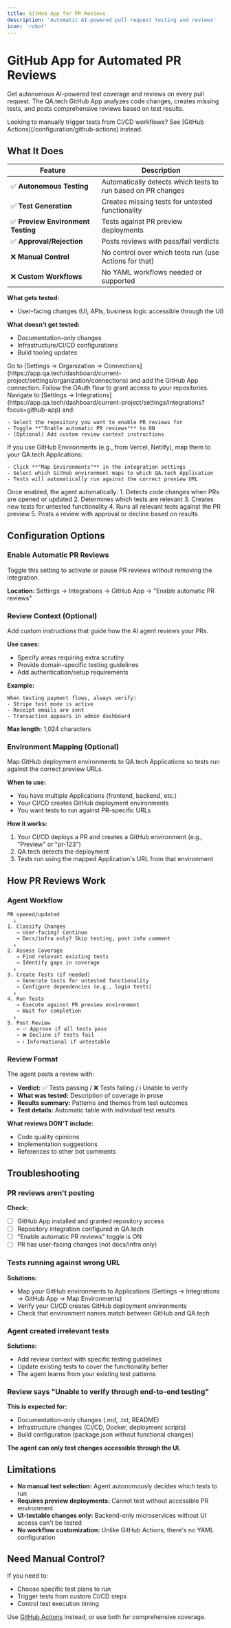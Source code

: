 ```yaml
---
title: GitHub App for PR Reviews
description: 'Automatic AI-powered pull request testing and reviews'
icon: 'robot'
---
```


# GitHub App for Automated PR Reviews

Get autonomous AI-powered test coverage and reviews on every pull request. The QA.tech GitHub App analyzes code changes, creates missing tests, and posts comprehensive reviews based on test results.

<Note>
Looking to manually trigger tests from CI/CD workflows? See [GitHub Actions](/configuration/github-actions) instead.
</Note>

## What It Does

| Feature | Description |
|---------|-------------|
| ✅ **Autonomous Testing** | Automatically detects which tests to run based on PR changes |
| ✅ **Test Generation** | Creates missing tests for untested functionality |
| ✅ **Preview Environment Testing** | Tests against PR preview deployments |
| ✅ **Approval/Rejection** | Posts reviews with pass/fail verdicts |
| ❌ **Manual Control** | No control over which tests run (use Actions for that) |
| ❌ **Custom Workflows** | No YAML workflows needed or supported |

**What gets tested:**
- User-facing changes (UI, APIs, business logic accessible through the UI)

**What doesn't get tested:**
- Documentation-only changes
- Infrastructure/CI/CD configurations
- Build tooling updates

<Steps>
  <Step title="Install GitHub App">
    Go to [Settings → Organization → Connections](https://app.qa.tech/dashboard/current-project/settings/organization/connections) and add the GitHub App connection. Follow the OAuth flow to grant access to your repositories.
  </Step>

  <Step title="Configure Repository Integration">
    Navigate to [Settings → Integrations](https://app.qa.tech/dashboard/current-project/settings/integrations?focus=github-app) and:
    
    - Select the repository you want to enable PR reviews for
    - Toggle **"Enable automatic PR reviews"** to ON
    - (Optional) Add custom review context instructions
  </Step>

  <Step title="Map Preview Environments (Optional)">
    If you use GitHub Environments (e.g., from Vercel, Netlify), map them to your QA.tech Applications:
    
    - Click **"Map Environments"** in the integration settings
    - Select which GitHub environment maps to which QA.tech Application
    - Tests will automatically run against the correct preview URL
  </Step>

  <Step title="Create a Pull Request">
    Once enabled, the agent automatically:
    1. Detects code changes when PRs are opened or updated
    2. Determines which tests are relevant
    3. Creates new tests for untested functionality
    4. Runs all relevant tests against the PR preview
    5. Posts a review with approval or decline based on results
  </Step>
</Steps>

## Configuration Options

### Enable Automatic PR Reviews

Toggle this setting to activate or pause PR reviews without removing the integration.

**Location:** Settings → Integrations → GitHub App → "Enable automatic PR reviews"

### Review Context (Optional)

Add custom instructions that guide how the AI agent reviews your PRs.

**Use cases:**
- Specify areas requiring extra scrutiny
- Provide domain-specific testing guidelines
- Add authentication/setup requirements

**Example:**
```
When testing payment flows, always verify:
- Stripe test mode is active
- Receipt emails are sent
- Transaction appears in admin dashboard
```

**Max length:** 1,024 characters

### Environment Mapping (Optional)

Map GitHub deployment environments to QA.tech Applications so tests run against the correct preview URLs.

**When to use:**
- You have multiple Applications (frontend, backend, etc.)
- Your CI/CD creates GitHub deployment environments
- You want tests to run against PR-specific URLs

**How it works:**
1. Your CI/CD deploys a PR and creates a GitHub environment (e.g., "Preview" or "pr-123")
2. QA.tech detects the deployment
3. Tests run using the mapped Application's URL from that environment

## How PR Reviews Work

### Agent Workflow

```
PR opened/updated
  ↓
1. Classify Changes
   → User-facing? Continue
   → Docs/infra only? Skip testing, post info comment
  ↓
2. Assess Coverage
   → Find relevant existing tests
   → Identify gaps in coverage
  ↓
3. Create Tests (if needed)
   → Generate tests for untested functionality
   → Configure dependencies (e.g., login tests)
  ↓
4. Run Tests
   → Execute against PR preview environment
   → Wait for completion
  ↓
5. Post Review
   → ✅ Approve if all tests pass
   → ❌ Decline if tests fail
   → ℹ️ Informational if untestable
```

### Review Format

The agent posts a review with:

- **Verdict:** ✅ Tests passing / ❌ Tests failing / ℹ️ Unable to verify
- **What was tested:** Description of coverage in prose
- **Results summary:** Patterns and themes from test outcomes
- **Test details:** Automatic table with individual test results

**What reviews DON'T include:**
- Code quality opinions
- Implementation suggestions
- References to other bot comments

## Troubleshooting

### PR reviews aren't posting

**Check:**
- [ ] GitHub App installed and granted repository access
- [ ] Repository integration configured in QA.tech
- [ ] "Enable automatic PR reviews" toggle is ON
- [ ] PR has user-facing changes (not docs/infra only)

### Tests running against wrong URL

**Solutions:**
- Map your GitHub environments to Applications (Settings → Integrations → GitHub App → Map Environments)
- Verify your CI/CD creates GitHub deployment environments
- Check that environment names match between GitHub and QA.tech

### Agent created irrelevant tests

**Solutions:**
- Add review context with specific testing guidelines
- Update existing tests to cover the functionality better
- The agent learns from your existing test patterns

### Review says "Unable to verify through end-to-end testing"

**This is expected for:**
- Documentation-only changes (.md, .txt, README)
- Infrastructure changes (CI/CD, Docker, deployment scripts)
- Build configuration (package.json without functional changes)

**The agent can only test changes accessible through the UI.**

## Limitations

- **No manual test selection:** Agent autonomously decides which tests to run
- **Requires preview deployments:** Cannot test without accessible PR environment
- **UI-testable changes only:** Backend-only microservices without UI access can't be tested
- **No workflow customization:** Unlike GitHub Actions, there's no YAML configuration

## Need Manual Control?

If you need to:
- Choose specific test plans to run
- Trigger tests from custom CI/CD steps
- Control test execution timing

Use [GitHub Actions](/configuration/github-actions) instead, or use both for comprehensive coverage.


